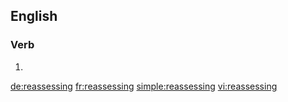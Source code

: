 ==English==

===Verb===
{{head|en}}

# {{present participle of|reassess}}

[[de:reassessing]]
[[fr:reassessing]]
[[simple:reassessing]]
[[vi:reassessing]]